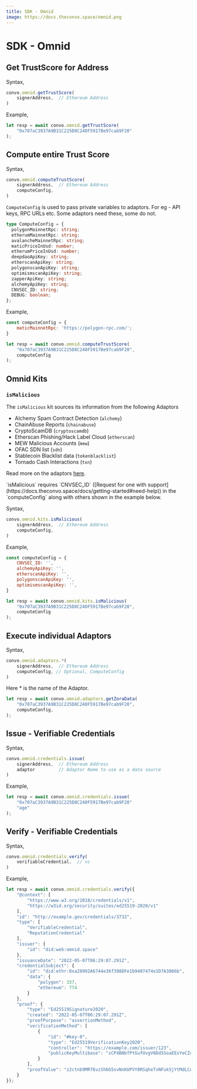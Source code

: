 ---
title: SDK - Omnid
image: https://docs.theconvo.space/omnid.png
---


# SDK - Omnid

## Get TrustScore for Address

Syntax,
<CodeBox>

```javascript
convo.omnid.getTrustScore(
    signerAddress,  // Ethereum Address
)
```

</CodeBox>

Example,
<CodeBox>

```javascript
let resp = await convo.omnid.getTrustScore(
    "0x707aC3937A9B31C225D8C240F5917Be97cab9F20"
);
```

</CodeBox>

## Compute entire Trust Score

Syntax,
<CodeBox>

```javascript
convo.omnid.computeTrustScore(
    signerAddress,  // Ethereum Address
    computeConfig,
)
```

</CodeBox>

`ComputeConfig` is used to pass private variables to adaptors. For eg - API keys, RPC URLs etc. Some adaptors need these, some do not.

<CodeBox>

```typescript
type ComputeConfig = {
  polygonMainnetRpc: string;
  etherumMainnetRpc: string;
  avalancheMainnetRpc: string;
  maticPriceInUsd: number;
  etherumPriceInUsd: number;
  deepdaoApiKey: string;
  etherscanApiKey: string;
  polygonscanApiKey: string;
  optimismscanApiKey: string;
  zapperApiKey: string;
  alchemyApiKey: string;
  CNVSEC_ID: string;
  DEBUG: boolean;
};
```

</CodeBox>
Example,
<CodeBox>

```javascript
const computeConfig = {
    maticMainnetRpc: 'https://polygon-rpc.com/';
}

let resp = await convo.omnid.computeTrustScore(
    "0x707aC3937A9B31C225D8C240F5917Be97cab9F20",
    computeConfig
);
```

</CodeBox>

## Omnid Kits

### `isMalicious`

The `isMalicious` kit sources its information from the following Adaptors
- Alchemy Spam Contract Detection (`alchemy`)
- ChainAbuse Reports (`chainabuse`)
- CryptoScamDB (`cryptoscamdb`)
- Etherscan Phishing/Hack Label Cloud (`etherscan`)
- MEW Malicious Accounts (`mew`)
- OFAC SDN list (`sdn`)
- Stablecoin Blacklist data (`tokenblacklist`)
- Tornado Cash Interactions (`txn`)

Read more on the adaptors [here](/docs/Convo-API/omnid).

<Callout type="info">
    `isMalicious` requires `CNVSEC_ID` ([Request for one with support](https://docs.theconvo.space/docs/getting-started#need-help)) in the `computeConfig` along with others shown in the example below.
</Callout>

Syntax,
<CodeBox>

```javascript
convo.omnid.kits.isMalicious(
    signerAddress,  // Ethereum Address
    computeConfig,
)
```

</CodeBox>

Example,
<CodeBox>

```javascript
const computeConfig = {
    CNVSEC_ID: '',
    alchemyApiKey: '',
    etherscanApiKey: '',
    polygonscanApiKey: '',
    optimismscanApiKey: '',
}

let resp = await convo.omnid.kits.isMalicious(
    "0x707aC3937A9B31C225D8C240F5917Be97cab9F20",
    computeConfig
);
```

</CodeBox>


## Execute individual Adaptors

Syntax,
<CodeBox>

```javascript
convo.omnid.adaptors.*(
    signerAddress,  // Ethereum Address
    computeConfig, // Optional, ComputeConfig
)
```

</CodeBox>

Here * is the name of the Adaptor.

<CodeBox>

```javascript
let resp = await convo.omnid.adaptors.getZoraData(
    "0x707aC3937A9B31C225D8C240F5917Be97cab9F20",
    computeConfig,
);
```

</CodeBox>


## Issue - Verifiable Credentials

Syntax,
<CodeBox>

```javascript
convo.omnid.credentials.issue(
    signerAddress,  // Ethereum Address
    adaptor         // Adaptor Name to use as a data source
)
```

</CodeBox>

Example,
<CodeBox>

```javascript
let resp = await convo.omnid.credentials.issue(
    "0x707aC3937A9B31C225D8C240F5917Be97cab9F20"
    "age"
);
```

</CodeBox>

## Verify - Verifiable Credentials

Syntax,
<CodeBox>

```javascript
convo.omnid.credentials.verify(
    verifiableCredential,  // vc
)
```

</CodeBox>

Example,
<CodeBox>

```javascript
let resp = await convo.omnid.credentials.verify({
    "@context": [
        "https://www.w3.org/2018/credentials/v1",
        "https://w3id.org/security/suites/ed25519-2020/v1"
    ],
    "id": "http://example.gov/credentials/3732",
    "type": [
        "VerifiableCredential",
        "ReputationCredential"
    ],
    "issuer": {
        "id": "did:web:omnid.space"
    },
    "issuanceDate": "2022-05-07T06:29:07.291Z",
    "credentialSubject": {
        "id": "did:ethr:0xa28992A6744e36f398DFe1b9407474e1D7A3066b",
        "data": {
            "polygon": 337,
            "ethereum": 774
        }
    },
    "proof": {
        "type": "Ed25519Signature2020",
        "created": "2022-05-07T06:29:07.291Z",
        "proofPurpose": "assertionMethod",
        "verificationMethod": [
            {
                "id": "#key-0",
                "type": "Ed25519VerificationKey2020",
                "controller": "https://example.com/issuer/123",
                "publicKeyMultibase": "zCP4BNbfPtGufUvgV6DdSSoaEExYeCZcCFTUmuTNZQ4Ge"
            }
        ],
        "proofValue": "z2ctnb9MR76vzSh6G5svNnKUPVY8RSqheTvNFukSjYtMdLCA57S6Ah5DkTp44qz3XyHSv5JR9yNTAKwUYN2123bKH"
    }
});
```

</CodeBox>
